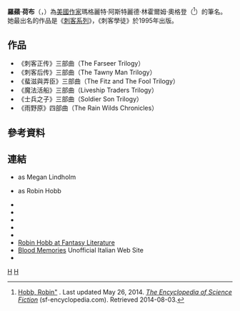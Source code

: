{{Infobox writer <!-- for more information see [[:Template:Infobox_writer/doc|:Template:Infobox writer/doc]] -->
| name        = Robin Hobb
| image       = Mons089 Robin Hobb.jpg
| caption     = Hobb at the Trolls & Legends festival in Mons, Belgium in April 2011
| alt         = Margaret Astrid Lindholm Ogden, also known as Megan Lindholm and Robin Hobb
| pseudonym   = Robin Hobb, Megan Lindholm
| birth_name  = Margaret Astrid Lindholm Ogden
| birth_date  = {{Birth date and age|1952|3|5}}
| birth_place = [[加州|加州]][[柏克萊|柏克萊]]
| death_date  = 
| death_place = 
| occupation  = [[作家|作家]]
| nationality = [[美國|美國]]
| period      = 1983–
| genre       = [[奇幻小說|奇幻小說]]
| notableworks = [[刺客系列|刺客系列]]
| subject     = 
| movement    = 
| website     = 
}}

'''羅蘋·荷布'''（{{lang-en|Robin Hobb}}，{{bd|1952年|3月5日|||}}）為[[美國|美國]][[作家|作家]]瑪格麗特·阿斯特麗德·林霍爾姆·奧格登（{{bd|1952年|3月5日||}}<ref name=SFE>[http://sf-encyclopedia.com/entry/hobb_robin Hobb, Robin"] {{Wayback|url=http://sf-encyclopedia.com/entry/hobb_robin |date=20210427024807 }}. Last updated May 26, 2014. ''[[The_Encyclopedia_of_Science_Fiction|The Encyclopedia of Science Fiction]]'' (sf-encyclopedia.com). Retrieved 2014-08-03.</ref>）的筆名。她最出名的作品是《[[刺客系列|刺客系列]]》，《刺客學徒》於1995年出版。

==作品==
*《刺客正传》三部曲（The Farseer Trilogy）
*《刺客后传》三部曲（The Tawny Man Trilogy）
*《蜚滋與弄臣》三部曲（The Fitz and The Fool Trilogy）
*《魔法活船》三部曲（Liveship Traders Trilogy）
*《士兵之子》三部曲（Soldier Son Trilogy）
*《雨野原》四部曲（The Rain Wilds Chronicles）

==參考資料==
{{Reflist}}

==連結==
{{Commons category|Robin Hobb}}
* {{official website |meganlindholm.com}} as Megan Lindholm
* {{official website |robinhobb.com}} as Robin Hobb
*{{isfdb name|1038|name=Megan Lindholm}}
*{{IBList |type=author|id=431|name=Robin Hobb}}
*{{IBList |type=author|id=1477|name=Megan Lindholm}}
* {{Goodreads author|id=25307.Robin_Hobb|name=Robin Hobb}}
* {{Goodreads author|id=53255.Megan_Lindholm|name=Megan Lindholm}}
*[http://www.fantasyliterature.com/hobbrobin.html Robin Hobb at Fantasy Literature] {{Wayback|url=http://www.fantasyliterature.com/hobbrobin.html |date=20120823002903 }}
*[http://www.bloodmemories.it/ Blood Memories] {{Wayback|url=http://www.bloodmemories.it/ |date=20210413023017 }} Unofficial Italian Web Site
* {{LCAuth|n94066366|Robin Hobb|21|}}

{{Authority control}}
[[Category:美國作家|H]]
[[Category:丹佛大學校友|H]]